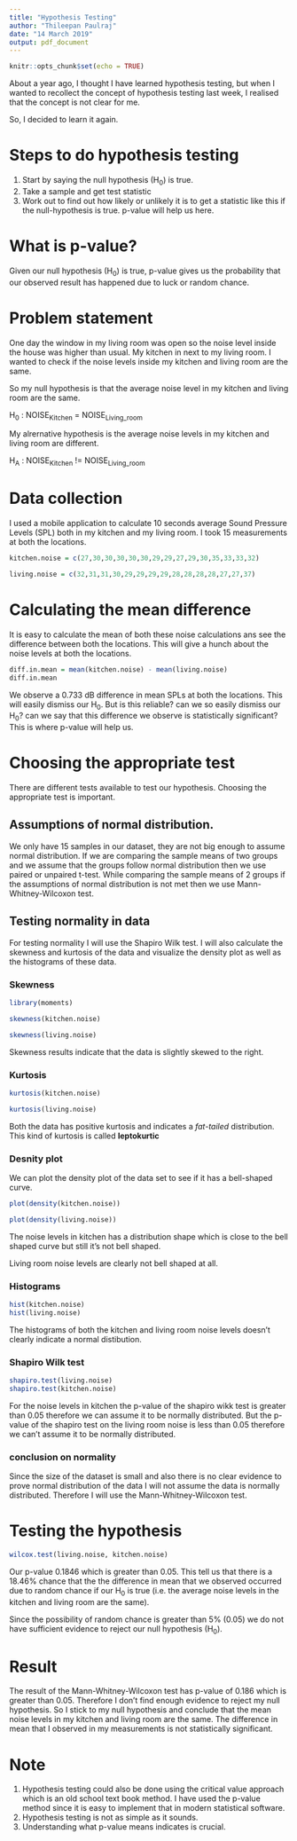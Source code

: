 ```yaml
---
title: "Hypothesis Testing"
author: "Thileepan Paulraj"
date: "14 March 2019"
output: pdf_document
---
```


```r
knitr::opts_chunk$set(echo = TRUE)
```

About a year ago, I thought I have learned hypothesis testing, but when I wanted to recollect the concept of hypothesis testing last week, I realised that the concept is not clear for me. 

So, I decided to learn it again.

# Steps to do hypothesis testing

1. Start by saying the null hypothesis (H~0~) is true. 
2. Take a sample and get test statistic
3. Work out to find out how likely or unlikely it is to get a statistic like this if the null-hypothesis is true. p-value will help us here.

# What is p-value? 

Given our null hypothesis (H~0~) is true, p-value gives us the probability that our observed result has happened due to luck or random chance.

# Problem statement

One day the window in my living room was open so the noise level inside the house was higher than usual. My kitchen in next to my living room. I wanted to check if the noise levels inside my kitchen and living room are the same. 

So my null hypothesis is that the average noise level in my kitchen and living room are the same. 

H~0~ : NOISE~Kitchen~ = NOISE~Living_room~

My alrernative hypothesis is the average noise levels in my kitchen and living room are different. 

H~A~ : NOISE~Kitchen~ != NOISE~Living_room~


# Data collection

I used a mobile application to calculate 10 seconds average Sound Pressure Levels (SPL) both in my kitchen and my living room. I took 15 measurements at both the locations. 

```r
kitchen.noise = c(27,30,30,30,30,30,29,29,27,29,30,35,33,33,32)

living.noise = c(32,31,31,30,29,29,29,29,28,28,28,28,27,27,37)
```

# Calculating the mean difference

It is easy to calculate the mean of both these noise calculations ans see the difference between both the locations. This will give a hunch about the noise levels at both the locations. 

```r
diff.in.mean = mean(kitchen.noise) - mean(living.noise)
diff.in.mean
```

We observe a 0.733 dB difference in mean SPLs at both the locations. This will easily dismiss our H~0~. But is this reliable? can we so easily dismiss our H~0~? can we say that this difference we observe is statistically significant? 
This is where p-value will help us. 

# Choosing the appropriate test

There are different tests available to test our hypothesis. Choosing the appropriate test is important. 

## Assumptions of normal distribution. 

We only have 15 samples in our dataset, they are not big enough to assume normal distribution. 
If we are comparing the sample means of two groups and we assume that the groups follow normal distribution then we use paired or unpaired t-test. 
While comparing the sample means of 2 groups if the assumptions of normal distribution is not met then we use Mann-Whitney-Wilcoxon test. 

## Testing normality in data

For testing normality I will use the Shapiro Wilk test. I will also calculate the skewness and kurtosis of the data and visualize the density plot as well as the histograms of these data. 

### Skewness

```r
library(moments)

skewness(kitchen.noise)

skewness(living.noise)
```

Skewness results indicate that the data is slightly skewed to the right. 

### Kurtosis

```r
kurtosis(kitchen.noise)

kurtosis(living.noise)
```
Both the data has positive kurtosis and indicates a *fat-tailed* distribution. This kind of kurtosis is called **leptokurtic** 

### Desnity plot

We can plot the density plot of the data set to see if it has a bell-shaped curve. 

```r
plot(density(kitchen.noise))

plot(density(living.noise))
```

The noise levels in kitchen has a distribution shape which is close to the bell shaped curve but still it's not bell shaped. 

Living room noise levels are clearly not bell shaped at all. 

### Histograms

```r
hist(kitchen.noise)
hist(living.noise)
```

The histograms of both the kitchen and living room noise levels doesn't clearly indicate a normal distibution.

### Shapiro Wilk test

```r
shapiro.test(living.noise)
shapiro.test(kitchen.noise)
```

For the noise levels in kitchen the p-value of the shapiro wikk test is greater than 0.05 therefore we can assume it to be normally distributed. But the p-value of the shapiro test on the living room noise is less than 0.05 therefore we can't assume it to be normally distributed. 

### conclusion on normality

Since the size of the dataset is small and also there is no clear evidence to prove normal distribution of the data I will not assume the data is normally distributed. Therefore I will use the Mann-Whitney-Wilcoxon test. 

# Testing the hypothesis

```r
wilcox.test(living.noise, kitchen.noise)
```

Our p-value 0.1846 which is greater than 0.05. This tell us that there is a 18.46% chance that the the difference in mean that we observed occurred due to random chance if our H~0~ is true (i.e. the average noise levels in the kitchen and living room are the same). 

Since the possibility of random chance is greater than 5% (0.05) we do not have sufficient evidence to reject our null hypothesis (H~0~). 

# Result

The result of the Mann-Whitney-Wilcoxon test has  p-value of 0.186 which is greater than 0.05. Therefore I don't find enough evidence to reject my null hypothesis. So I stick to my null hypothesis and conclude that the mean noise levels in my kitchen and living room are the same. The difference in mean that I observed in my measurements is not statistically significant.  

# Note

1. Hypothesis testing could also be done using the critical value approach which is an old school text book method. I have used the p-value method since it is easy to implement that in modern statistical software. 
2. Hypothesis testing is not as simple as it sounds. 
3. Understanding what p-value means indicates is crucial. 